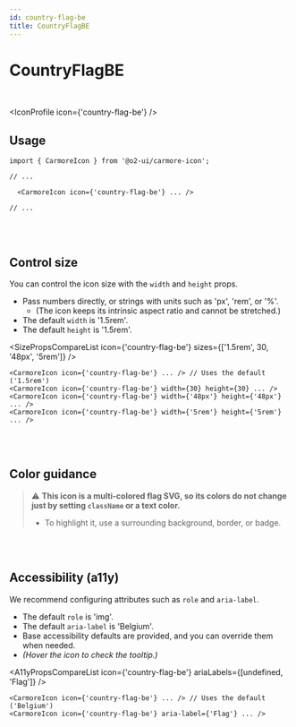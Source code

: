 ```yaml
---
id: country-flag-be
title: CountryFlagBE
---
```




# CountryFlagBE

<br />

<IconProfile icon={'country-flag-be'} />

## Usage

```tsx
import { CarmoreIcon } from '@o2-ui/carmore-icon';

// ...

  <CarmoreIcon icon={'country-flag-be'} ... />

// ...
```

<br />
<br />

## Control size

You can control the icon size with the `width` and `height` props.

- Pass numbers directly, or strings with units such as 'px', 'rem', or '%'.
  - (The icon keeps its intrinsic aspect ratio and cannot be stretched.)
- The default `width` is '1.5rem'.
- The default `height` is '1.5rem'.

<SizePropsCompareList icon={'country-flag-be'} sizes={['1.5rem', 30, '48px', '5rem']} />

```tsx
<CarmoreIcon icon={'country-flag-be'} ... /> // Uses the default ('1.5rem')
<CarmoreIcon icon={'country-flag-be'} width={30} height={30} ... />
<CarmoreIcon icon={'country-flag-be'} width={'48px'} height={'48px'} ... />
<CarmoreIcon icon={'country-flag-be'} width={'5rem'} height={'5rem'} ... />
```

<br />
<br />

## Color guidance

> ⚠️ <b>This icon is a multi-colored flag SVG, so its colors do not change just by setting `className` or a text color.</b>
>
> - To highlight it, use a surrounding background, border, or badge.

<br />
<br />

## Accessibility (a11y)

We recommend configuring attributes such as `role` and `aria-label`.

- The default `role` is 'img'.
- The default `aria-label` is 'Belgium'.
- Base accessibility defaults are provided, and you can override them when needed.
- _(Hover the icon to check the tooltip.)_

<A11yPropsCompareList icon={'country-flag-be'} ariaLabels={[undefined, 'Flag']} />

```tsx
<CarmoreIcon icon={'country-flag-be'} ... /> // Uses the default ('Belgium')
<CarmoreIcon icon={'country-flag-be'} aria-label={'Flag'} ... />
```
